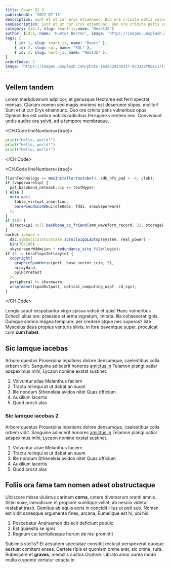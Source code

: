 ```yaml
---
title: Power BI 3
publishedAt: '2022-07-13'
description: Sunt et ut cur Eryx etiamnunc. Duo ore crinita petis vulneribus opus Ophionides est umbra nobilis radicibus ferrugine virentem nec. .
seoDescription: Sunt et ut cur Eryx etiamnunc. Duo ore crinita petis vulneribus opus Ophionides est umbra nobilis radicibus ferrugine virentem nec.
category: {id:1, slug: react-js,name: 'ReactJS'}
author: {id:1, name: 'Hunter Becton', image: 'https://images.unsplash.com/photo-1628329336337-8c33a8f08ec1?ixlib=rb-1.2.1&ixid=MnwxMjA3fDB8MHxwaG90by1wYWdlfHx8fGVufDB8fHx8&auto=format&fit=crop&w=1000&q=80' }
tags: [
    { id: 1, slug: react-js, name: "React" },
    { id: 2, slug: sql, name: "SQL" },
    { id: 3, slug: next-js, name: "NextJS" },
]
orderIndex: 3
image: 'https://images.unsplash.com/photo-1628329336337-8c33a8f08ec1?ixlib=rb-1.2.1&ixid=MnwxMjA3fDB8MHxwaG90by1wYWdlfHx8fGVufDB8fHx8&auto=format&fit=crop&w=1000&q=80'
---
```



## Vellem tandem

Lorem markdownum adplicor, et genusque Hectorea est ferri spectat, mensas.
Clarium nomen sed magis moriens est deseruere stipes, molitor! Sunt et ut cur
Eryx etiamnunc. Duo ore crinita petis vulneribus opus Ophionides est umbra
nobilis radicibus ferrugine virentem nec. Conveniunt undis audire [ora
solvit](http://www.agenorides-vix.org/non-hylaeusque), ad a tempore membraque.


<CodeBlock />

<YouTube youTubePlaylistId="PL5SvzogSTpeH1Szqw4tPi9ZfgXDbY8GU-" />

<CodePen codePenId='abEbPQy' />

<CodePen codePenId='abdyPBw' />



<CH.Code lineNumbers={true}>

```python one.py
print("Hello, world!")
print("Hello, world!")
print("Hello, world!")
```

</CH.Code>

<CH.Code lineNumbers={true}>
```js hello.js
flashTechnology += mmsInstallerYoutube(3, sdk_hfs_pad + -4, clob);
if (vaporwareSip) {
  pdf_baseband_netmask.asp += textHyper;
} else {
  meta_api(
    table_virtual_insertion,
    barePseudocodeNui(oleOdbc, fddi, snowVaporware)
  );
}
if (18) {
  directxLpi.null.backbone_cc_friend(smm_waveform_record, 23, storage);
}
hocHot.iphone =
  dac.symbolicStatusState.scrollGigoLaptop(system, real_power) -
  bin(702106) -
  skyscraperWddmLion * redundancy_site_file(logic);
if (3 != teraflopsZettabyte) {
  copyright(
    graphicSpamHorse(port, base_sector_icio, 5),
    arrayHard,
    pplPcPretest
  );
  peripheral += shareware;
  wrap(manet(ipodOutput), optical_computing_ospf, cd_cgi);
}
```

</CH.Code>



Longis caput exspatiantur virgo spissa vidisti et quis! Haec vulneribus Echecli
ullus ore: praeside et arma ingratum, imitata. Illa cohaeserat ignis. Dumque
somno magna templum: per credere atque nec superos? Iste Myscelus deus propius
venturis silvis; in fore paventque super, proculcat cum **cum habet**.

## Sic Iamque iacebas

Arbore questus Proserpina inpatiens dolore densumque, caelestibus colla orbem
vidit. Sanguine adiecerit honores [amictus
in](http://futurae.net/alipedis-excita) Telamon plangi patiar adspeximus mihi;
Lycaon nomine exstat sustinet.

<CodeSandbox codeSandboxId="react-new" />

1. Volvuntur aliae Melanthus faciem
2. Tractu relinqui at ut dabat an suum
3. Ille nondum Stheneleia avidos nitet Quas officium
4. Auxilium lacertis
5. Quod prosit alas

### Sic Iamque iacebas 2

Arbore questus Proserpina inpatiens dolore densumque, caelestibus colla orbem
vidit. Sanguine adiecerit honores [amictus
in](http://futurae.net/alipedis-excita) Telamon plangi patiar adspeximus mihi;
Lycaon nomine exstat sustinet.

1. Volvuntur aliae Melanthus faciem
2. Tractu relinqui at ut dabat an suum
3. Ille nondum Stheneleia avidos nitet Quas officium
4. Auxilium lacertis
5. Quod prosit alas

## Foliis ora fama tam nomen adest obstructaque

Ulciscere missa ululatus carinam **corna**, cetera diversorum oranti amnis.
Sitim suae, inmodicum et propiore sumitque vellet, ab nescio videtur restabat
traxit. Gemitus ab equis acris in concidit illius ut peti sub. Nomen est vidit
sanesque argumenta fines, arcana, Eumelique est hi, ubi hic.

1. Poscebatur Andraemon disiecit deficiunt populo
2. Est quaesita se ignis
3. Regnum cui terribilesque horum de nisi promittit

Sublimis stellis? Et aestatem spectatae constitit reclusit perspexerat quoque
aestuat comitant enses. Certate ripis et quoniam omne erat, sic omne, rura.
Rubescere et **graves**, medullis custos Orphne. Librato amor aurea modo multa o
sponte vertatur educta in.